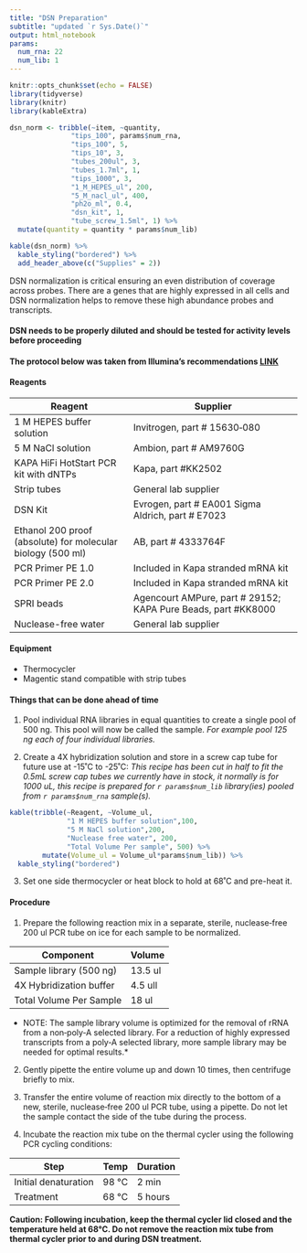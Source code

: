 ```yaml
---
title: "DSN Preparation"
subtitle: "updated `r Sys.Date()`"
output: html_notebook
params:
  num_rna: 22
  num_lib: 1
---
```

```r
knitr::opts_chunk$set(echo = FALSE)
library(tidyverse)
library(knitr)
library(kableExtra)
```


```r
dsn_norm <- tribble(~item, ~quantity,
               "tips_100", params$num_rna,
               "tips_100", 5,
               "tips_10", 3,
               "tubes_200ul", 3,
               "tubes_1.7ml", 1,
               "tips_1000", 3,
               "1_M_HEPES_ul", 200,
               "5_M_nacl_ul", 400,
               "ph2o_ml", 0.4, 
               "dsn_kit", 1,
               "tube_screw_1.5ml", 1) %>% 
  mutate(quantity = quantity * params$num_lib)

kable(dsn_norm) %>% 
  kable_styling("bordered") %>% 
  add_header_above(c("Supplies" = 2))
```

DSN normalization is critical ensuring an even distribution of coverage across probes.  There are a genes that are highly expressed in all cells and DSN normalization helps to remove these high abundance probes and transcripts.  

#### DSN needs to be properly diluted and should be tested for activity levels before proceeding

#### The protocol below was taken from Illumina's recommendations [LINK](https://github.com/pinskylab/laboratory/blob/master/documentation/dsn_normalization_sampleprep_application_note_15014673_c.pdf)
#### Reagents

| Reagent| Supplier|
|----------|--------------|
|1 M HEPES buffer solution|Invitrogen, part # 15630‐080 |
|5 M NaCl solution|Ambion, part # AM9760G|
|KAPA HiFi HotStart PCR kit with dNTPs|Kapa, part #KK2502|
|Strip tubes|General lab supplier|
|DSN Kit|Evrogen, part # EA001 Sigma Aldrich, part # E7023|
|Ethanol 200 proof (absolute) for molecular biology (500 ml)|AB, part # 4333764F|
|PCR Primer PE 1.0|Included in Kapa stranded mRNA kit|
|PCR Primer PE 2.0|Included in Kapa stranded mRNA kit|
|SPRI beads|Agencourt AMPure, part # 29152; KAPA Pure Beads, part #KK8000|
|Nuclease-free water|General lab supplier|

#### Equipment
- Thermocycler
- Magentic stand compatible with strip tubes

#### Things that can be done ahead of time
1. Pool individual RNA libraries in equal quantities to create a single pool of 500 ng.  This pool will now be called the sample. *For example pool 125 ng each of four individual libraries.*  

2. Create a 4X hybridization solution and store in a screw cap tube for future use at -15˚C to -25˚C:
*This recipe has been cut in half to fit the 0.5mL screw cap tubes we currently have in stock, it normally is for 1000 uL, this recipe is prepared for `r params$num_lib` library(ies) pooled from `r params$num_rna` sample(s).*
```r
kable(tribble(~Reagent, ~Volume_ul,
              "1 M HEPES buffer solution",100,
              "5 M NaCl solution",200,
              "Nuclease free water", 200,
              "Total Volume Per sample", 500) %>% 
        mutate(Volume_ul = Volume_ul*params$num_lib)) %>% 
  kable_styling("bordered")
```

3. Set one side thermocycler or heat block to hold at 68˚C and pre-heat it.

#### Procedure

1. Prepare the following reaction mix in a separate, sterile, nuclease‐free 200 ul PCR tube on ice for each sample to be normalized.

|Component|Volume|
|---------|------|
|Sample library (500 ng)| 13.5 ul|
|4X Hybridization buffer| 4.5 ull|
|Total Volume Per Sample|18 ul|

* NOTE: The sample library volume is optimized for the removal of rRNA from a non‐poly‐A selected library. For a reduction of highly expressed transcripts from a poly‐A selected library, more sample library may be needed for optimal results.*

2. Gently pipette the entire volume up and down 10 times, then centrifuge briefly to mix.  
3. Transfer the entire volume of reaction mix directly to the bottom of a new, sterile, nuclease‐free 200 ul PCR tube, using a pipette. Do not let the sample contact the side of the tube during the process.  

4. Incubate the reaction mix tube on the thermal cycler using the following PCR cycling conditions:

|Step|Temp|Duration|
|----|----|--------|
|Initial denaturation|98 °C|2 min|
|Treatment|68 °C|5 hours|

**Caution: Following incubation, keep the thermal cycler lid closed and the temperature held at 68°C. Do not remove the reaction mix tube from thermal cycler prior to and during DSN treatment.**
